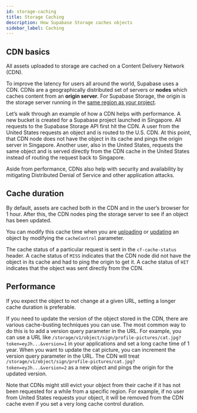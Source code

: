 ```yaml
---
id: storage-caching
title: Storage Caching
description: How Supabase Storage caches objects
sidebar_label: Caching
---
```


## CDN basics

All assets uploaded to storage are cached on a Content Delivery Network (CDN).

To improve the latency for users all around the world, Supabase uses a CDN. CDNs are a geographically distributed set of servers or **nodes** which caches content from an **origin server**. For Supabase Storage, the origin is the storage server running in the [same region as your project](https://app.supabase.com/project/_/settings/general).

Let’s walk through an example of how a CDN helps with performance. A new bucket is created for a Supabase project launched in Singapore. All requests to the Supabase Storage API first hit the CDN. A user from the United States requests an object and is routed to the U.S. CDN. At this point, that CDN node does not have the object in its cache and pings the origin server in Singapore. Another user, also in the United States, requests the same object and is served directly from the CDN cache in the United States instead of routing the request back to Singapore.

Aside from performance, CDNs also help with security and availability by mitigating Distributed Denial of Service and other application attacks.

## Cache duration

By default, assets are cached both in the CDN and in the user’s browser for 1 hour. After this, the CDN nodes ping the storage server to see if an object has been updated.

You can modify this cache time when you are [uploading](https://supabase.com/docs/reference/javascript/next/storage-from-upload) or [updating](https://supabase.com/docs/reference/javascript/next/storage-from-update) an object by modifying the `cacheControl` parameter.

The cache status of a particular request is sent in the `cf-cache-status` header. A cache status of `MISS` indicates that the CDN node did not have the object in its cache and had to ping the origin to get it. A cache status of `HIT` indicates that the object was sent directly from the CDN.

## Performance

If you expect the object to not change at a given URL, setting a longer cache duration is preferable.

If you need to update the version of the object stored in the CDN, there are various cache-busting techniques you can use. The most common way to do this is to add a version query parameter in the URL. For example, you can use a URL like `/storage/v1/object/sign/profile-pictures/cat.jpg?token=eyJh...&version=1` in your applications and set a long cache time of 1 year. When you want to update the cat picture, you can increment the version query parameter in the URL. The CDN will treat `/storage/v1/object/sign/profile-pictures/cat.jpg?token=eyJh...&version=2` as a new object and pings the origin for the updated version.

Note that CDNs might still evict your object from their cache if it has not been requested for a while from a specific region. For example, if no user from United States requests your object, it will be removed from the CDN cache even if you set a very long cache control duration.
